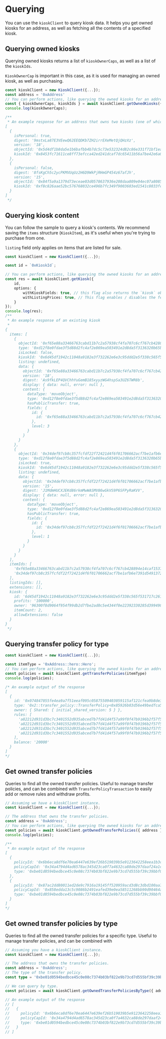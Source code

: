 # Querying

You can use the `kioskClient` to query kiosk data. It helps you get owned kiosks for an address, as
well as fetching all the contents of a specified kiosk.

## Querying owned kiosks

Querying owned kiosks returns a list of `kioskOwnerCaps`, as well as a list of the `kioskIds`.

`KioskOwnerCap` is important in this case, as it is used for managing an owned kiosk, as well as
purchasing.

```typescript
const kioskClient = new KioskClient({...});
const address = '0xAddress'
// You can perform actions, like querying the owned kiosks for an address.
const { kioskOwnerCaps, kioskIds } = await kioskClient.getOwnedKiosks({ address });
console.log(kioskOwnerCaps);

/**
 * An example response for an address that owns two kiosks (one of which is personal)
[
  {
    isPersonal: true,
    digest: '9mstxLa87E3VEewQ62EEQDKb7ZH2irrEXeMetQjQHzXz',
    version: '18',
    objectId: '0x5d4df1b8da5e1b6bafbb4b7dc5c73e532324d82c86e331f71bf1ea5dff18dccc',
    kioskId: '0x8453fc71611ce8ff73efcca42ed241dcaf7dc65411b56a7be42e6a0bc3d72c13'
  },
  {
    isPersonal: false,
    digest: '8fsKgCh5c2ycPKMVUqUz2H6D9WkPjRHmGP454z67afJh',
    version: '15',
    objectId: '0x84f5a9a1379d73eceae03d0578637936e208daa809e04ec07a8085c798a980fd',
    kioskId: '0xf8c826aae52bc576768032ce496b7fc349f9003603ed1541c8033fc5c2dd2d2c'
  }
]
 */
```

## Querying kiosk content

You can follow the sample to query a kiosk's contents. We recommend saving the `items`
structure (`KioskItem`), as it's useful when you're trying to purchase from one.

`listing` field only applies on items that are listed for sale.

```typescript
const kioskClient = new KioskClient({...});

const id = `0xKioskId`;

// You can perform actions, like querying the owned kiosks for an address.
const res = await kioskClient.getKiosk({
    id,
    options: {
        withKioskFields: true, // this flag also returns the `kiosk` object in the response, which includes the base setup
        withListingPrices: true, // This flag enables / disables the fetching of the listing prices.
    }
});
console.log(res);
/**
 * An example response of an existing kiosk
 *
{
  items: [
    {
      objectId: '0xf65e88a33466763cabd11b7c2a57938cf4fa707c6cf767cb428894e14caf1537',
      type: '0xd12f8e0fdae3f5d88d2fc4af2e869ea503491e2d8da5f3136320b65bdcf70ab3::hero::Hero',
      isLocked: false,
      kioskId: '0x6d45df1942c11048a9182e3f732262e6e3c95ddd2e5f338c565f531717c2617f',
      listing: undefined,
      data: {
        objectId: '0xf65e88a33466763cabd11b7c2a57938cf4fa707c6cf767cb428894e14caf1537',
        version: '18',
        digest: 'As9fkLEP4QVChhYuGemB185xyyzWG4hspSa3UZ6TWR8b',
        display: { data: null, error: null },
        content: {
          dataType: 'moveObject',
          type: '0xd12f8e0fdae3f5d88d2fc4af2e869ea503491e2d8da5f3136320b65bdcf70ab3::hero::Hero',
          hasPublicTransfer: true,
          fields: {
            id: {
              id: '0xf65e88a33466763cabd11b7c2a57938cf4fa707c6cf767cb428894e14caf1537'
            },
            level: 3
          }
        }
      }
    },
    {
      objectId: '0x34def97cb8c357fcfdf22f72421d4f6f01706662acf7be1afb6e7391d5491372',
      type: '0xd12f8e0fdae3f5d88d2fc4af2e869ea503491e2d8da5f3136320b65bdcf70ab3::hero::Hero',
      isLocked: true,
      kioskId: '0x6d45df1942c11048a9182e3f732262e6e3c95ddd2e5f338c565f531717c2617f',
      listing: undefined,
      data: {
        objectId: '0x34def97cb8c357fcfdf22f72421d4f6f01706662acf7be1afb6e7391d5491372',
        version: '15',
        digest: 'J1MdmHUCXJEKd86rkmMwWASMV86wGkVS9P6SFPyRaKVV',
        display: { data: null, error: null },
        content: {
          dataType: 'moveObject',
          type: '0xd12f8e0fdae3f5d88d2fc4af2e869ea503491e2d8da5f3136320b65bdcf70ab3::hero::Hero',
          hasPublicTransfer: true,
          fields: {
            id: {
              id: '0x34def97cb8c357fcfdf22f72421d4f6f01706662acf7be1afb6e7391d5491372'
            },
            level: 1
          }
        }
      }
    }
  ],
  itemIds: [
    '0xf65e88a33466763cabd11b7c2a57938cf4fa707c6cf767cb428894e14caf1537',
    '0x34def97cb8c357fcfdf22f72421d4f6f01706662acf7be1afb6e7391d5491372'
  ],
  listingIds: [],
  extensions: [],
  kiosk: {
    id: '6d45df1942c11048a9182e3f732262e6e3c95ddd2e5f338c565f531717c2617f',
    profits: '100000',
    owner: '96300f8d9064f954f99db2d7fbe2ad0c5e4344f0e22392330285d399498cfaf3',
    itemCount: 2,
    allowExtensions: false
  }
}
 */
```

## Querying transfer policy for type

```typescript
const kioskClient = new KioskClient({...});

const itemType = '0xAddress::hero::Hero';
// You can perform actions, like querying the owned kiosks for an address.
const policies = await kioskClient.getTransferPolicies(itemType)
console.log(policies);

/* An example output of the response
[
  {
    id: '0x074847055fe4ea9a7f51eeaf095c05875509403059115af121cfea9b8de355de',
    type: '0x2::transfer_policy::TransferPolicy<0x85926b03d56e49bedfca558fc6a2540d43bdfb5c218190d63b571f33afe255f8::hero::Hero>',
    owner: { Shared: { initial_shared_version: 5 } },
    rules: [
      'a82212d931d3bc7c3401552d935abced7b7fd41d4f57a99f0f47b9196b2f57f5::kiosk_lock_rule::Rule',
      'a82212d931d3bc7c3401552d935abced7b7fd41d4f57a99f0f47b9196b2f57f5::floor_price_rule::Rule',
      'a82212d931d3bc7c3401552d935abced7b7fd41d4f57a99f0f47b9196b2f57f5::royalty_rule::Rule',
      'a82212d931d3bc7c3401552d935abced7b7fd41d4f57a99f0f47b9196b2f57f5::personal_kiosk_rule::Rule'
    ],
    balance: '20000'
  }
]
*/
```

## Get owned transfer policies

Queries to find all the owned transfer policies. Useful to manage transfer policies, and can
be combined with `TransferPolicyTransaction` to easily add or remove rules and withdraw profits.

```typescript
// Assuming we have a kioskClient instance.
const kioskClient = new KioskClient({...});

// The address that owns the transfer policies.
const address = '0xAddress';
// You can perform actions, like querying the owned kiosks for an address.
const policies = await kioskClient.getOwnedTransferPolicies({ address });
console.log(policies);

/**
 * An example output of the response
[
  {
    policyId: '0x6b6eca8df6e70ea6447e639ef26b519039b5e9123642258eea1b3c781e94faca',
    policyCapId: '0x34a4794d4ad6578ac345d23ca0f7a4632ca88de297daaf24a1cdbc91e1547be4',
    type: '0xbe01d0594bedbce45c0e08c7374b03bf822e9b73cd7d555bf39c39bbf09d23a9::hero::Hero'
  },
  {
    policyId: '0x87ac2dd80011ed2de9c7916a19145ff520959acd3d8c3dbd100aa74b34155a0a',
    policyCapId: '0x858edda13c5c9086b2491eafed39e0ea58511268bb90d90464a2d7b5ed3f3880',
    type: '0xbe01d0594bedbce45c0e08c7374b03bf822e9b73cd7d555bf39c39bbf09d23a9::hero::Villain'
  }
]
*/
```

## Get owned transfer policies by type

Queries to find all the owned transfer policies for a specific type. Useful to manage transfer
policies, and can be combined with

```typescript
// Assuming you have a kioskClient instance.
const kioskClient = new KioskClient({...});

// The address that owns the transfer policies.
const address = '0xAddress';
// The type of the transfer policy.
const type = '0xbe01d0594bedbce45c0e08c7374b03bf822e9b73cd7d555bf39c39bbf09d23a9::hero::Hero';

// We can query by type.
const policies = await kioskClient.getOwnedTransferPoliciesByType({ address, type });

// An example output of the response
// [
//   {
//     policyId: '0x6b6eca8df6e70ea6447e639ef26b519039b5e9123642258eea1b3c781e94faca',
//     policyCapId: '0x34a4794d4ad6578ac345d23ca0f7a4632ca88de297daaf24a1cdbc91e1547be4',
//     type: '0xbe01d0594bedbce45c0e08c7374b03bf822e9b73cd7d555bf39c39bbf09d23a9::hero::Hero'
//   }
// ]
```
